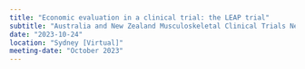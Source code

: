 ```yaml
---
title: "Economic evaluation in a clinical trial: the LEAP trial"
subtitle: "Australia and New Zealand Musculoskeletal Clinical Trials Network (ANZMUSC) Annual Scientific Meeting"
date: "2023-10-24"
location: "Sydney [Virtual]"
meeting-date: "October 2023"
---
```

